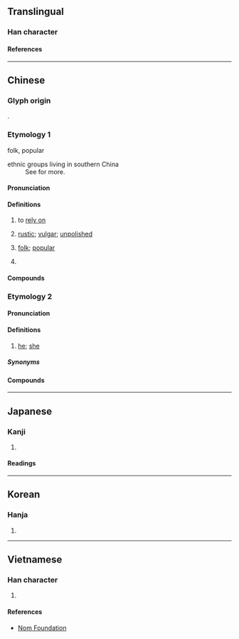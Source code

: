 {{character info}}
==Translingual==

===Han character===
{{Han char|rn=9|rad=人|as=07|sn=9|four=26214|canj=OWG|ids=⿰亻里}}

====References====
{{Han ref|kx=0105.140|dkj=00699|dj=0222.030|hdz=10160.010|uh=4FDA}}

----

==Chinese==
{{zh-forms}}
{{zh-wp|zh:俚人}}

===Glyph origin===
{{Han etym}}
{{Han compound|人|alt1=亻|里|ls=psc|c1=s|c2=p}}.

===Etymology 1===
; folk, popular
{{rfe|zh|Related to {{zh-l|里}} (village)?}}

; ethnic groups living in southern China
: See {{zh-l|黎}} for more.

====Pronunciation====
{{zh-pron
|m=lǐ
|c=lei5
|mn=lí
|mc=y
|oc=y
|ma=
|cat=a,v,pn,pron
}}

====Definitions====
{{zh-hanzi}}

# {{lb|zh|obsolete}} to [[rely on]]
# {{lb|zh|literary}} [[rustic]]; [[vulgar]]; [[unpolished]]
# [[folk]]; [[popular]]
#: {{zh-x|俚語|slang}}
# {{lb|zh|historical}} {{n-g|general name for ethnic groups living in southern China}}

====Compounds====
{{zh-der|俚諺|俚歌|俚俗|俚語|俚儒|俗諺俚語|俚人|俚言|俚曲|鄙俚|質而不俚|蕪俚|鄙言俚語}}

===Etymology 2===

====Pronunciation====
{{rfp|wuu}}

====Definitions====
{{zh-hanzi}}

# {{lb|zh|Suzhou Wu}} [[he]]; [[she]]

=====Synonyms=====
{{zh-dial|他}}

====Compounds====
{{zh-der|俚篤}}

----

==Japanese==

===Kanji===
{{ja-kanji|grade=|rs=人07}}

# {{rfdef|ja|sort=人07}}

====Readings====
{{ja-readings
|goon=り
|kanon=り
|kun=いや-し.い
}}

----

==Korean==

===Hanja===
{{ko-hanja|리}}

# {{rfdef|ko|sort=人07}}

----

==Vietnamese==

===Han character===
{{vi-readings|reading=[[lái]], [[lia]], [[lí]]|rs=人07}}

# {{rfdef|vi|sort=人07}}

====References====
* [http://nomfoundation.org/common/nom_details.php?codepoint=4fda Nom Foundation]